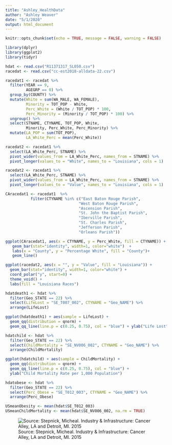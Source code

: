 ```yaml
---
title: "Ashley_HealthData"
author: "Ashley Weaver"
date: "5/1/2020"
output: html_document
---
```


```r
knitr::opts_chunk$set(echo = TRUE, message = FALSE, warning = FALSE)
```

```r
library(dplyr)
library(ggplot2)
library(tidyr)

hdat <- read.csv("R11371317_SL050.csv")
racedat <- read.csv("cc-est2018-alldata-22.csv")

racedat1 <- racedat %>% 
  filter(YEAR == 9,
         AGEGRP == 0) %>% 
  group_by(COUNTY) %>% 
  mutate(White = sum(WA_MALE, WA_FEMALE),
         Minority = TOT_POP - White,
         Perc_White = (White / TOT_POP) * 100,
         Perc_Minority = (Minority / TOT_POP) * 100) %>% 
  ungroup() %>% 
  select(STNAME, CTYNAME, TOT_POP, White, 
         Minority, Perc_White, Perc_Minority) %>% 
  mutate(LA_POP = sum(TOT_POP),
         LA_White_Perc = mean(Perc_White))

racedat2 <- racedat1 %>% 
  select(LA_White_Perc, STNAME) %>%
  pivot_wider(values_from = LA_White_Perc, names_from = STNAME) %>% 
  pivot_longer(values_to = "White", names_to = "Louisiana", cols = 1)

racedat2 <- racedat1 %>% 
  select(LA_White_Perc, STNAME) %>%
  pivot_wider(values_from = LA_White_Perc, names_from = STNAME) %>% 
  pivot_longer(values_to = "Value", names_to = "Louisiana", cols = 1)

CAracedat1 <- racedat1  %>% 
           filter(CTYNAME %in% c("East Baton Rouge Parish", 
                                "West Baton Rouge Parish",
                                "Ascension Parish",
                                "St. John the Baptist Parish",
                                "Iberville Parish",
                                "St. Charles Parish",
                                "Jefferson Parish",
                                "Orleans Parish"))
```

```r

ggplot(CAracedat1, aes(x = CTYNAME, y = Perc_White, fill = CTYNAME)) +
   geom_bar(stat="identity", width=1, color="white")  +
   labs(x = "County", y = "Percentage White", fill = "County")+
   geom_line()

ggplot(racedat2, aes(x = "", y = "Value", fill = "Louisiana")) +
  geom_bar(stat="identity", width=1, color="white") +
  coord_polar("y", start=0) +
  theme_void() +
  labs(fill = "Louisiana Races")

hdatdeath1 <- hdat %>% 
  filter(Geo_STATE == 22) %>% 
  select(LifeLost = "SE_T007_002", CTYNAME = "Geo_NAME") %>% 
  arrange(LifeLost)

ggplot(hdatdeath1) + aes(sample = LifeLost) + 
  geom_qq(distribution = qnorm) +
  geom_qq_line(line.p = c(0.25, 0.75), col = "blue") + ylab("Life Lost")

hdatchild <- hdat %>% 
  filter(Geo_STATE == 22) %>% 
  select(ChildMortality = "SE_NV006_002", CTYNAME = "Geo_NAME") %>% 
  arrange(ChildMortality)

ggplot(hdatchild) + aes(sample = ChildMortality) + 
  geom_qq(distribution = qnorm) +
  geom_qq_line(line.p = c(0.25, 0.75), col = "blue") + 
  ylab("Child Mortality Rate per 1,000 Population")

hdatobese <- hdat %>% 
  filter(Geo_STATE == 22) %>% 
  select(Perc_Obese = "SE_T012_003", CTYNAME = "Geo_NAME") %>% 
  arrange(Perc_Obese)

USmeanObesity <- mean(hdat$SE_T012_003)
USmeanChildMortality <- mean(hdat$SE_NV006_002, na.rm = TRUE)


```

![Source: Stepnick, Micheal. Industry & Infrastructure: Cancer Alley, LA and Detroit, MI. 2015](https://due-parsons.github.io/methods3-fall2015/img/industry-infrastructure-cancer-alley-la-and-detroit-mi/YXkdFV7.jpg)

